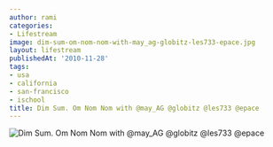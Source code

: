 ```yaml
---
author: rami
categories:
- Lifestream
image: dim-sum-om-nom-nom-with-may_ag-globitz-les733-epace.jpg
layout: lifestream
publishedAt: '2010-11-28'
tags:
- usa
- california
- san-francisco
- ischool
title: Dim Sum. Om Nom Nom with @may_AG @globitz @les733 @epace
---
```


![Dim Sum. Om Nom Nom with @may_AG @globitz @les733 @epace](/assets/images/content/lifestream/dim-sum-om-nom-nom-with-may_ag-globitz-les733-epace.jpg)
